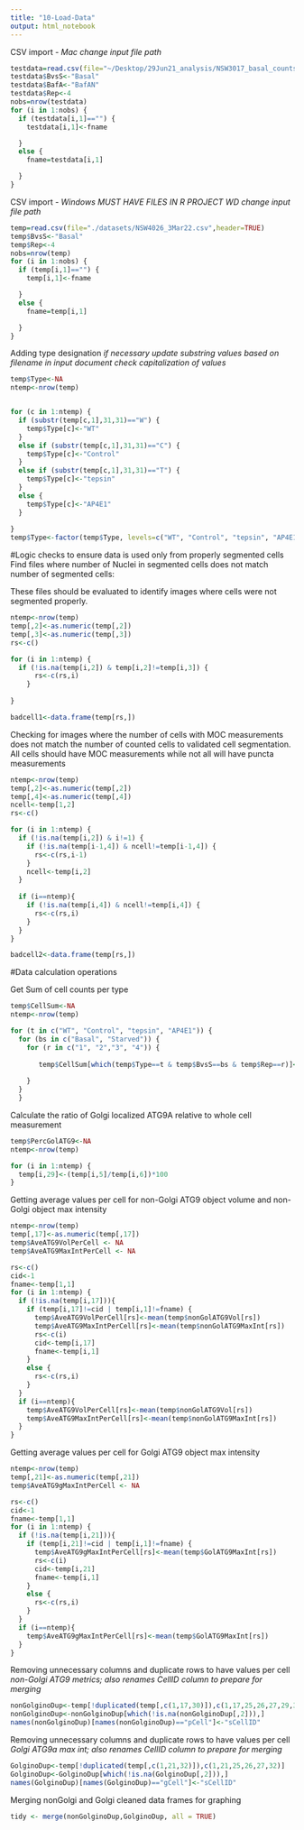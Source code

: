 ```yaml
---
title: "10-Load-Data"
output: html_notebook
---
```


CSV import - *Mac*
*change input file path*
```r
testdata=read.csv(file="~/Desktop/29Jun21_analysis/NSW3017_basal_counts_29Jun21.csv",header=TRUE)
testdata$BvsS<-"Basal"
testdata$BafA<-"BafAN"
testdata$Rep<-4
nobs=nrow(testdata)
for (i in 1:nobs) {
  if (testdata[i,1]=="") {
    testdata[i,1]<-fname

  } 
  else {
    fname=testdata[i,1]

  }
}

```


CSV import - *Windows*
*MUST HAVE FILES IN R PROJECT WD* 
*change input file path*
```r
temp=read.csv(file="./datasets/NSW4026_3Mar22.csv",header=TRUE)
temp$BvsS<-"Basal"
temp$Rep<-4
nobs=nrow(temp)
for (i in 1:nobs) {
  if (temp[i,1]=="") {
    temp[i,1]<-fname

  } 
  else {
    fname=temp[i,1]

  }
}

```

Adding type designation
*if necessary update substring values based on filename in input document*
*check capitalization of values*
```r
temp$Type<-NA
ntemp<-nrow(temp)


for (c in 1:ntemp) {
  if (substr(temp[c,1],31,31)=="W") {
    temp$Type[c]<-"WT"
  }
  else if (substr(temp[c,1],31,31)=="C") {
    temp$Type[c]<-"Control"
  }
  else if (substr(temp[c,1],31,31)=="T") {
    temp$Type[c]<-"tepsin"
  }
  else {
    temp$Type[c]<-"AP4E1"
  }
  
}
temp$Type<-factor(temp$Type, levels=c("WT", "Control", "tepsin", "AP4E1"))
```

#Logic checks to ensure data is used only from properly segmented cells
Find files where number of Nuclei in segmented cells does not match number of segmented cells:

These files should be evaluated to identify images where cells were not segmented properly. 

```r
ntemp<-nrow(temp)
temp[,2]<-as.numeric(temp[,2])
temp[,3]<-as.numeric(temp[,3])
rs<-c()

for (i in 1:ntemp) {
  if (!is.na(temp[i,2]) & temp[i,2]!=temp[i,3]) {
      rs<-c(rs,i)
    }
  
}

badcell1<-data.frame(temp[rs,])
```

Checking for images where the number of cells with MOC measurements does not match the number of counted cells to validated cell segmentation. All cells should have MOC measurements while not all will have puncta measurements
```r
ntemp<-nrow(temp)
temp[,2]<-as.numeric(temp[,2])
temp[,4]<-as.numeric(temp[,4])
ncell<-temp[1,2]
rs<-c()

for (i in 1:ntemp) {
  if (!is.na(temp[i,2]) & i!=1) {
    if (!is.na(temp[i-1,4]) & ncell!=temp[i-1,4]) {
      rs<-c(rs,i-1)
    }
    ncell<-temp[i,2]
  }
  
  if (i==ntemp){
    if (!is.na(temp[i,4]) & ncell!=temp[i,4]) {
      rs<-c(rs,i)
    }
  }
}

badcell2<-data.frame(temp[rs,])
```



#Data calculation operations

Get Sum of cell counts per type
```r
temp$CellSum<-NA
ntemp<-nrow(temp)

for (t in c("WT", "Control", "tepsin", "AP4E1")) {
  for (bs in c("Basal", "Starved")) {
    for (r in c("1", "2","3", "4")) {
      
       temp$CellSum[which(temp$Type==t & temp$BvsS==bs & temp$Rep==r)]<-sum(temp$SegCellCount[which(temp$Type==t & temp$BvsS==bs & temp$Rep==r)],na.rm = TRUE)
   
    }
  }
  }
```


Calculate the ratio of Golgi localized ATG9A relative to whole cell measurement
```r
temp$PercGolATG9<-NA
ntemp<-nrow(temp)

for (i in 1:ntemp) {
  temp[i,29]<-(temp[i,5]/temp[i,6])*100
}
```


Getting average values per cell for non-Golgi ATG9 object volume and non-Golgi object max intensity

```r

ntemp<-nrow(temp)
temp[,17]<-as.numeric(temp[,17])
temp$AveATG9VolPerCell <- NA
temp$AveATG9MaxIntPerCell <- NA

rs<-c()
cid<-1
fname<-temp[1,1]
for (i in 1:ntemp) {
  if (!is.na(temp[i,17])){
    if (temp[i,17]!=cid | temp[i,1]!=fname) {
      temp$AveATG9VolPerCell[rs]<-mean(temp$nonGolATG9Vol[rs])
      temp$AveATG9MaxIntPerCell[rs]<-mean(temp$nonGolATG9MaxInt[rs])
      rs<-c(i)
      cid<-temp[i,17]
      fname<-temp[i,1]
    }
    else {
      rs<-c(rs,i)
    }
  }
  if (i==ntemp){
    temp$AveATG9VolPerCell[rs]<-mean(temp$nonGolATG9Vol[rs])
    temp$AveATG9MaxIntPerCell[rs]<-mean(temp$nonGolATG9MaxInt[rs])
  }
}
```

Getting average values per cell for Golgi ATG9 object max intensity
```r

ntemp<-nrow(temp)
temp[,21]<-as.numeric(temp[,21])
temp$AveATG9gMaxIntPerCell <- NA

rs<-c()
cid<-1
fname<-temp[1,1]
for (i in 1:ntemp) {
  if (!is.na(temp[i,21])){
    if (temp[i,21]!=cid | temp[i,1]!=fname) {
      temp$AveATG9gMaxIntPerCell[rs]<-mean(temp$GolATG9MaxInt[rs])
      rs<-c(i)
      cid<-temp[i,21]
      fname<-temp[i,1]
    }
    else {
      rs<-c(rs,i)
    }
  }
  if (i==ntemp){
    temp$AveATG9gMaxIntPerCell[rs]<-mean(temp$GolATG9MaxInt[rs])
  }
}
```

Removing unnecessary columns and duplicate rows to have values per cell
*non-Golgi ATG9 metrics; also renames CellID column to prepare for merging*
```r
nonGolginoDup<-temp[!duplicated(temp[,c(1,17,30)]),c(1,17,25,26,27,29,30,31)]
nonGolginoDup<-nonGolginoDup[which(!is.na(nonGolginoDup[,2])),]
names(nonGolginoDup)[names(nonGolginoDup)=="pCell"]<-"sCellID"
```

Removing unnecessary columns and duplicate rows to have values per cell
*Golgi ATG9a max int; also renames CellID column to prepare for merging*
```r
GolginoDup<-temp[!duplicated(temp[,c(1,21,32)]),c(1,21,25,26,27,32)]
GolginoDup<-GolginoDup[which(!is.na(GolginoDup[,2])),]
names(GolginoDup)[names(GolginoDup)=="gCell"]<-"sCellID"
```

Merging nonGolgi and Golgi cleaned data frames for graphing
```r
tidy <- merge(nonGolginoDup,GolginoDup, all = TRUE)
```


